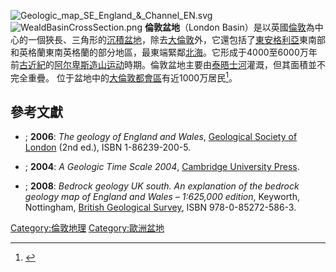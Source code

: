 [[File:Geologic_map_SE_England_&_Channel_EN.svg|thumb]]
[[File:WealdBasinCrossSection.png|thumb]]
'''倫敦盆地'''（London Basin）是以英國[[倫敦|倫敦]]為中心的一個狹長、三角形的[[沉積盆地|沉積盆地]]，除去[[大倫敦|大倫敦]]外，它還包括了[[東安格利亞|東安格利亞]]東南部和英格蘭東南英格蘭的部分地區，最東端緊鄰[[北海_(大西洋)|北海]]。它形成于4000至6000万年前[[古近紀|古近紀]]的[[阿尔卑斯造山运动|阿尔卑斯造山运动]]時期。倫敦盆地主要由[[泰晤士河|泰晤士河]]灌溉，但其面積並不完全重疊。 位于盆地中的[[大倫敦都會區|大倫敦都會區]]有近1000万居民<ref name = BUA>{{cite web| url=http://www.nomisweb.co.uk/articles/747.aspx| title=2011 Census - Built-up areas| work=| publisher=[[Office_for_National_Statistics|ONS]]| accessdate=28 January 2014| archive-date=2019-01-07| archive-url=https://web.archive.org/web/20190107062420/http://www.nomisweb.co.uk/articles/747.aspx| dead-url=no}}</ref>。
==參考文獻==
{{reflist|colwidth=30em}}

*{{aut|Brenchley, P.J. & Rawson, P.F.}}; '''2006''': ''The geology of England and Wales'', [[Geological_Society_of_London|Geological Society of London]] (2nd ed.), ISBN 1-86239-200-5.
*{{aut|Gradstein, F.M.; Ogg, J.G. & Smith, A.G.}}; '''2004''': ''A Geologic Time Scale 2004'', [[Cambridge_University_Press|Cambridge University Press]].
*{{aut|Jackson, A.A.}}; '''2008''': ''Bedrock geology UK south. An explanation of the bedrock geology map of England and Wales – 1:625,000 edition'', Keyworth, Nottingham, [[British_Geological_Survey|British Geological Survey]], ISBN 978-0-85272-586-3.

{{Coord|51.764|0.445|type:landmark|display=title}}

[[Category:倫敦地理|Category:倫敦地理]]
[[Category:歐洲盆地|Category:歐洲盆地]]